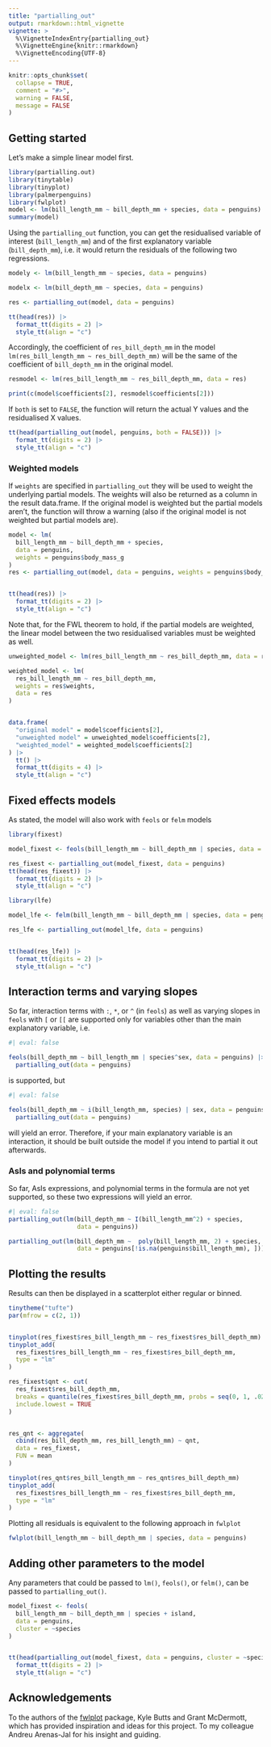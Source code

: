 ```yaml
---
title: "partialling_out"
output: rmarkdown::html_vignette
vignette: >
  %\VignetteIndexEntry{partialling_out}
  %\VignetteEngine{knitr::rmarkdown}
  %\VignetteEncoding{UTF-8}
---
```



```r
knitr::opts_chunk$set(
  collapse = TRUE,
  comment = "#>",
  warning = FALSE,
  message = FALSE
)
```



## Getting started

Let's make a simple linear model first.


```r
library(partialling.out)
library(tinytable)
library(tinyplot)
library(palmerpenguins)
library(fwlplot)
model <- lm(bill_length_mm ~ bill_depth_mm + species, data = penguins)
summary(model)
```

Using the `partialling_out` function, you can get the residualised variable of interest (`bill_length_mm`) and of the first explanatory variable (`bill_depth_mm`), i.e. it would return the residuals of the following two regressions.

```r

modely <- lm(bill_length_mm ~ species, data = penguins)

modelx <- lm(bill_depth_mm ~ species, data = penguins)

```



```r
res <- partialling_out(model, data = penguins)

tt(head(res)) |>
  format_tt(digits = 2) |>
  style_tt(align = "c")
```

Accordingly, the coefficient of `res_bill_depth_mm` in the model `lm(res_bill_length_mm ~ res_bill_depth_mm)` will be the same of the coefficient of `bill_depth_mm` in the original model.

```r
resmodel <- lm(res_bill_length_mm ~ res_bill_depth_mm, data = res)

print(c(model$coefficients[2], resmodel$coefficients[2]))
```


If `both` is set to `FALSE`, the function will return the actual Y values and the residualised X values.

```r
tt(head(partialling_out(model, penguins, both = FALSE))) |>
  format_tt(digits = 2) |>
  style_tt(align = "c")
```



### Weighted models


If `weights` are specified in `partialling_out` they will be used to weight the underlying partial models. The weights will also be returned as a column in the result data.frame. If the original model is weighted but the partial models aren't, the function will throw a warning (also if the original model is not weighted but partial models are).


```r
model <- lm(
  bill_length_mm ~ bill_depth_mm + species,
  data = penguins,
  weights = penguins$body_mass_g
)
res <- partialling_out(model, data = penguins, weights = penguins$body_mass_g)


tt(head(res)) |>
  format_tt(digits = 2) |>
  style_tt(align = "c")
```



Note that, for the FWL theorem to hold, if the partial models are weighted, the linear model between the two residualised variables must be weighted as well.


```r
unweighted_model <- lm(res_bill_length_mm ~ res_bill_depth_mm, data = res)

weighted_model <- lm(
  res_bill_length_mm ~ res_bill_depth_mm,
  weights = res$weights,
  data = res
)


data.frame(
  "original model" = model$coefficients[2],
  "unweighted model" = unweighted_model$coefficients[2],
  "weighted_model" = weighted_model$coefficients[2]
) |>
  tt() |>
  format_tt(digits = 4) |>
  style_tt(align = "c")

```


## Fixed effects models
As stated, the model will also work with `feols` or `felm` models
```r
library(fixest)

model_fixest <- feols(bill_length_mm ~ bill_depth_mm | species, data = penguins)

res_fixest <- partialling_out(model_fixest, data = penguins)
tt(head(res_fixest)) |>
  format_tt(digits = 2) |>
  style_tt(align = "c")
```


```r
library(lfe)

model_lfe <- felm(bill_length_mm ~ bill_depth_mm | species, data = penguins)

res_lfe <- partialling_out(model_lfe, data = penguins)


tt(head(res_lfe)) |>
  format_tt(digits = 2) |>
  style_tt(align = "c")
```

## Interaction terms and varying slopes

So far, interaction terms with `:`, `*`, or `^` (in `feols`) as well as varying slopes in `feols` with `[` or `[[` are supported only for variables other than the main explanatory variable, i.e.

```r
#| eval: false

feols(bill_depth_mm ~ bill_length_mm | species^sex, data = penguins) |>
  partialling_out(data = penguins)
```
is supported, but

```r
#| eval: false

feols(bill_depth_mm ~ i(bill_length_mm, species) | sex, data = penguins) |>
  partialling_out(data = penguins)
```

will yield an error. Therefore, if your main explanatory variable is an interaction, it should be built outside the model if you intend to partial it out afterwards.

### AsIs and polynomial terms

So far, AsIs expressions, and polynomial terms in the formula are not yet supported, so these two expressions will yield an error.

```r
#| eval: false
partialling_out(lm(bill_depth_mm ~ I(bill_length_mm^2) + species,
                   data = penguins))

partialling_out(lm(bill_depth_mm ~  poly(bill_length_mm, 2) + species,
                   data = penguins[!is.na(penguins$bill_length_mm), ]))

```

## Plotting the results

Results can then be displayed in a scatterplot either regular or binned.

```r

tinytheme("tufte")
par(mfrow = c(2, 1))


tinyplot(res_fixest$res_bill_length_mm ~ res_fixest$res_bill_depth_mm)
tinyplot_add(
  res_fixest$res_bill_length_mm ~ res_fixest$res_bill_depth_mm,
  type = "lm"
)

res_fixest$qnt <- cut(
  res_fixest$res_bill_depth_mm,
  breaks = quantile(res_fixest$res_bill_depth_mm, probs = seq(0, 1, .02)),
  include.lowest = TRUE
)


res_qnt <- aggregate(
  cbind(res_bill_depth_mm, res_bill_length_mm) ~ qnt,
  data = res_fixest,
  FUN = mean
)

tinyplot(res_qnt$res_bill_length_mm ~ res_qnt$res_bill_depth_mm)
tinyplot_add(
  res_fixest$res_bill_length_mm ~ res_fixest$res_bill_depth_mm,
  type = "lm"
)
```

Plotting all residuals is equivalent to the following approach in `fwlplot`

```r

fwlplot(bill_length_mm ~ bill_depth_mm | species, data = penguins)

```


## Adding other parameters to the model

Any parameters that could be passed to `lm()`, `feols()`, or `felm()`, can be passed to  `partialling_out()`.

```r
model_fixest <- feols(
  bill_length_mm ~ bill_depth_mm | species + island,
  data = penguins,
  cluster = ~species
)


tt(head(partialling_out(model_fixest, data = penguins, cluster = ~species))) |>
  format_tt(digits = 2) |>
  style_tt(align = "c")
```



## Acknowledgements
To the authors of the [fwlplot](https://github.com/kylebutts/fwlplot) package, Kyle Butts and Grant McDermott, which has provided inspiration and ideas for this project.
To my colleague Andreu Arenas-Jal for his insight and guiding.
